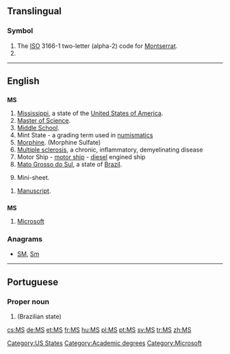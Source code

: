 {{also|Appendix:Variations of "ms"}}
==Translingual==

===Symbol===
{{infl|mul|symbol}}

# The [[ISO]] 3166-1 two-letter (alpha-2) code for [[Montserrat]].
# {{SI-unit-abbnp|mega|siemens|electrical conductance}}

----

==English==

==={{abbreviation}}===
'''MS'''

# [[Mississippi]], a state of the [[United States of America]].
# [[Master of Science]].
# [[middle school|Middle School]].
# Mint State - a grading term used in [[numismatics]]
# [[morphine|Morphine]]. (Morphine Sulfate)
# [[multiple sclerosis|Multiple sclerosis]], a chronic, inflammatory, demyelinating disease
# Motor Ship - [[motor ship]] - [[diesel]] engined ship
# [[Mato Grosso do Sul]], a state of [[Brazil]].
# {{philately}} Mini-sheet.
{{infl|en|abbreviation|g=s|p|MSS}}
# [[manuscript|Manuscript]].

==={{initialism}}===
'''MS'''

# [[Microsoft]]

===Anagrams===
* [[SM#English|SM]], [[Sm#English|Sm]]

[[Category:US States]]
[[Category:Academic degrees]]
[[Category:Microsoft]]

----

==Portuguese==

===Proper noun===
{{pt-proper noun}}

# {{abbreviation of|Mato Grosso do Sul|lang=pt}} (Brazilian state)

[[cs:MS]]
[[de:MS]]
[[et:MS]]
[[fr:MS]]
[[hu:MS]]
[[pl:MS]]
[[pt:MS]]
[[sv:MS]]
[[tr:MS]]
[[zh:MS]]